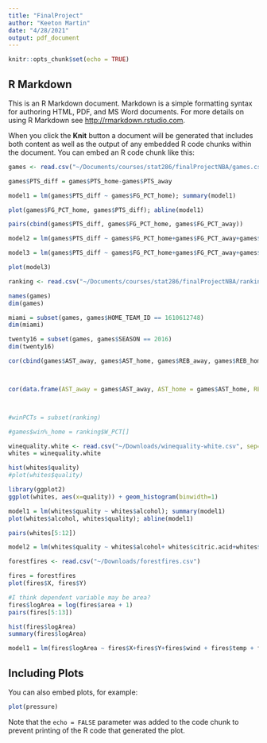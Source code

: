 ```yaml
---
title: "FinalProject"
author: "Keeton Martin"
date: "4/28/2021"
output: pdf_document
---
```


```r
knitr::opts_chunk$set(echo = TRUE)
```

## R Markdown

This is an R Markdown document. Markdown is a simple formatting syntax for authoring HTML, PDF, and MS Word documents. For more details on using R Markdown see <http://rmarkdown.rstudio.com>.

When you click the **Knit** button a document will be generated that includes both content as well as the output of any embedded R code chunks within the document. You can embed an R code chunk like this:

```r
games <- read.csv("~/Documents/courses/stat286/finalProjectNBA/games.csv")

games$PTS_diff = games$PTS_home-games$PTS_away

model1 = lm(games$PTS_diff ~ games$FG_PCT_home); summary(model1)

plot(games$FG_PCT_home, games$PTS_diff); abline(model1)

pairs(cbind(games$PTS_diff, games$FG_PCT_home, games$FG_PCT_away))

model2 = lm(games$PTS_diff ~ games$FG_PCT_home+games$FG_PCT_away+games$AST_home+games$AST_away); summary(model2)

model3 = lm(games$PTS_diff ~ games$FG_PCT_home+games$FG_PCT_away+games$AST_home+games$AST_away+games$REB_home+games$REB_away); summary(model3)

plot(model3)

ranking <- read.csv("~/Documents/courses/stat286/finalProjectNBA/ranking.csv")

names(games)
dim(games)

miami = subset(games, games$HOME_TEAM_ID == 1610612748)
dim(miami)

twenty16 = subset(games, games$SEASON == 2016)
dim(twenty16)

cor(cbind(games$AST_away, games$AST_home, games$REB_away, games$REB_home, games$REB_away, games$FG_PCT_home, games$FG_PCT_away))



cor(data.frame(AST_away = games$AST_away, AST_home = games$AST_home, REB_away = games$REB_away, REB_home = games$REB_home, FG_PCT_home = games$FG_PCT_home, FG_PCT_away = games$FG_PCT_away), use = "complete.obs")



#winPCTs = subset(ranking)

#games$win%_home = ranking$W_PCT[]

```

``` r
winequality.white <- read.csv("~/Downloads/winequality-white.csv", sep=";")
whites = winequality.white

hist(whites$quality)
#plot(whites$quality)

library(ggplot2)
ggplot(whites, aes(x=quality)) + geom_histogram(binwidth=1)

model1 = lm(whites$quality ~ whites$alcohol); summary(model1)
plot(whites$alcohol, whites$quality); abline(model1)

pairs(whites[5:12])

model2 = lm(whites$quality ~ whites$alcohol+ whites$citric.acid+whites$fixed.acidity+whites$volatile.acidity+whites$residual.sugar+whites$chlorides); summary(model2)


```


``` r
forestfires <- read.csv("~/Downloads/forestfires.csv")

fires = forestfires
plot(fires$X, fires$Y)

#I think dependent variable may be area?
fires$logArea = log(fires$area + 1)
pairs(fires[5:13])

hist(fires$logArea)
summary(fires$logArea)

model1 = lm(fires$logArea ~ fires$X+fires$Y+fires$wind + fires$temp + fires$FFMC + fires$DMC); summary(model1)

```

## Including Plots

You can also embed plots, for example:

```r
plot(pressure)
```

Note that the `echo = FALSE` parameter was added to the code chunk to prevent printing of the R code that generated the plot.
